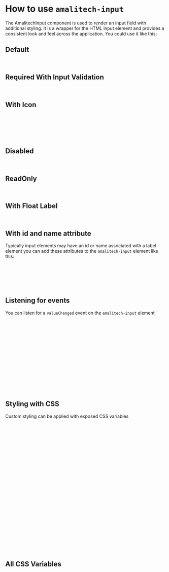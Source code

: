 
<Meta of={InputStories} />

# How to use `amalitech-input`

The AmalitechInput component is used to render an input field with additional styling. It is a wrapper for the HTML input element and provides a consistent look and feel across the application.
You could use it like this:

## Default

<Canvas of={InputStories.Normal} />

```html
<amalitech-input></amalitech-input>
```

## Required With Input Validation

<Canvas of={InputStories.WithInputValidation} />

```html
<amalitech-input pattern="[A-Za-z]{3}" label="Label" required placeholder="placeholder"><amalitech-input>
```

## With Icon

<Canvas of={InputStories.WithIcon} />

```html
<amalitech-input placeholder="placeholder">
  <svg slot="iconLeft" width="21" height="22" viewBox="0 0 24 24" xmlns="http://www.w3.org/2000/svg" fill="gray" preserveAspectRatio="xMinYMin" class="jam jam-search">
    <path d="M8 14A6 6 0 1 0 8 2a6 6 0 0 0 0 12m6.32-1.094 3.58 3.58a1 1 0 1 1-1.415 1.413l-3.58-3.58a8 8 0 1 1 1.414-1.414z" />
  </svg>
<amalitech-input>
```

## Disabled

<Canvas of={InputStories.Disabled} />

```html
<amalitech-input disabled placeholder="placeholder"><amalitech-input>
```

## ReadOnly

<Canvas of={InputStories.ReadOnly} />

```html
<amalitech-input readonly placeholder="placeholder"><amalitech-input>
```

## With Float Label

<Canvas of={InputStories.WithFloatLabel} />

```html
<amalitech-input float-label placeholder="placeholder"><amalitech-input>
```

## With id and name attribute

Typically input elements may have an id or name associated with a label element you can add these attributes to the `amalitech-input` element like this:

```html
<form>
    <label for="required">
        <amalitech-input id="required" name="required" value="required"><amalitech-input>
    </label>
</form>
```

## Listening for events

You can listen for a `valueChanged` event on the `amalitech-input` element

```html
<body>
  <amalitech-input></amalitech-input>
</body>
<script>
  const input = document.querySelector('amalitech-input');
  /**
   * @returns {
   *        value: 'on',
   *        checked: true // or false
   *    }
   */
  input.addEventListener('valueChanged', e => {
    console.log(e.detail);
  });
</script>
```

## Styling with CSS

Custom styling can be applied with exposed CSS variables

```html
<head>
  amalitech-input { 
    --inputComponentWidth: 20px;
      --inputPadding: 20px;
      --inputBgColor: gray;
      --inputWidth: 1rem;
      --inputBorder: 1.2rem solid #000;
      --inputTextColor: #000;
      --inputHoverBorderColor: red;
      --inputFocusBorderColor: red;
      --inputErrorBorder: red;
      --inputPlaceholderTextColor: red;
      --inputTransition: 0.2s;
      --inputFilledBg: red;
      --inputFilledFocusBg: red;
      --inputFilledHoverBg: red;
      --inputIconColor: red;
      --inputHelperTextSize: 2rem;
      --inputHelperTextColor: red;
      --inputLabelFontSize: 1rem;
      --inputLabelFontWeight: 600;
      --inputLabelColor: red;
  } 
</head>
<body>
  <amalitech-input></amalitech-input>
</body>
```

## All CSS Variables

```css
    amalitech-input {
        --inputComponentWidth: 20px;
        --inputPadding: 20px;
        --inputBgColor: gray;
        --inputWidth: 1rem;
        --inputBorder: 1.2rem solid #000;
        --inputTextColor: #000;
        --inputHoverBorderColor: red;
        --inputFocusBorderColor: red;
        --inputErrorBorder: red;
        --inputPlaceholderTextColor: red;
        --inputTransition: 0.2s;
        --inputFilledBg: red;
        --inputFilledFocusBg: red;
        --inputFilledHoverBg: red;
        --inputIconColor: red;
        --inputHelperTextSize: 2rem;
        --inputHelperTextColor: red;
        --inputLabelFontSize: 1rem;
        --inputLabelFontWeight: 600;
        --inputLabelColor: red;
        --input-BorderRadius: 0.3rem;
    }
```